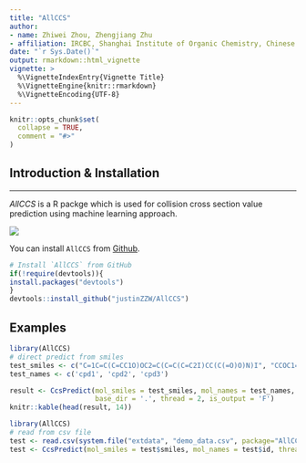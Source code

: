 ```yaml
---
title: "AllCCS"
author: 
- name: Zhiwei Zhou, Zhengjiang Zhu 
- affiliation: IRCBC, Shanghai Institute of Organic Chemistry, Chinese Academy of Sciences
date: "`r Sys.Date()`"
output: rmarkdown::html_vignette
vignette: >
  %\VignetteIndexEntry{Vignette Title}
  %\VignetteEngine{knitr::rmarkdown}
  %\VignetteEncoding{UTF-8}
---
```


```r
knitr::opts_chunk$set(
  collapse = TRUE,
  comment = "#>"
)
```


## **Introduction & Installation**
******************************************

*AllCCS* is a R packge which is used for collision cross section value prediction using machine learning approach.

![](../man/figures/package_workflow.png)

You can install `AllCCS` from [Github](https://github.com/JustinZZW/AllCCS).

```r
# Install `AllCCS` from GitHub
if(!require(devtools)){
install.packages("devtools")
}
devtools::install_github("justinZZW/AllCCS")
```



## Examples

```r
library(AllCCS)
# direct predict from smiles 
test_smiles <- c("C=1C=C(C=CC1O)OC2=C(C=C(C=C2I)CC(C(=O)O)N)I", "CCOC1=CC=C(C=C1)NC(CC(C)O)=O", "CN1C=NC=C1CC(C(=O)O)(N)[H]")
test_names <- c('cpd1', 'cpd2', 'cpd3')

result <- CcsPredict(mol_smiles = test_smiles, mol_names = test_names, 
                     base_dir = '.', thread = 2, is_output = 'F')
knitr::kable(head(result, 14))
```

```r
library(AllCCS)
# read from csv file
test <- read.csv(system.file("extdata", "demo_data.csv", package="AllCCS"), stringsAsFactors = F)
test <- CcsPredict(mol_smiles = test$smiles, mol_names = test$id, thread = 2, base_dir = '.', is_output = F)
```

